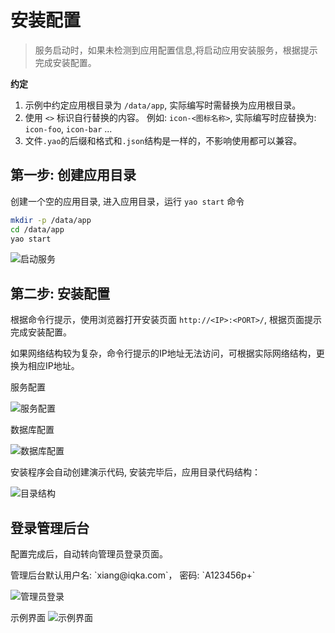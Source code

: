 # 安装配置

<blockquote>
  服务启动时，如果未检测到应用配置信息,将启动应用安装服务，根据提示完成安装配置。
</blockquote>

**约定**

1. 示例中约定应用根目录为 `/data/app`, 实际编写时需替换为应用根目录。
2. 使用 `<>` 标识自行替换的内容。 例如: `icon-<图标名称>`, 实际编写时应替换为: `icon-foo`, `icon-bar` ...
3. 文件`.yao`的后缀和格式和`.json`结构是一样的，不影响使用都可以兼容。

## 第一步: 创建应用目录

创建一个空的应用目录, 进入应用目录，运行 `yao start` 命令

```bash
mkdir -p /data/app
cd /data/app
yao start
```

![启动服务](./assets/yao-setup.jpg)

## 第二步: 安装配置

根据命令行提示，使用浏览器打开安装页面 `http://<IP>:<PORT>/`, 根据页面提示完成安装配置。

<Notice type="warning">
  如果网络结构较为复杂，命令行提示的IP地址无法访问，可根据实际网络结构，更换为相应IP地址。
</Notice>

服务配置

![服务配置](./assets/yao-setup-step2.jpg)

数据库配置

![数据库配置](./assets/yao-setup-step3.jpg)

安装程序会自动创建演示代码, 安装完毕后，应用目录代码结构：

![目录结构](https://mirrors-1252011659.cos.ap-beijing.myqcloud.com/docs/%E5%9F%BA%E7%A1%80/1684227353733.png)

## 登录管理后台

配置完成后，自动转向管理员登录页面。

<Notice type="warning">
  管理后台默认用户名: `xiang@iqka.com`， 密码: `A123456p+`
</Notice>

![管理员登录](./assets/yao-setup-done.png)

示例界面
![示例界面](./assets/yao-setup-demo.png)

<Div style={{ display: "flex", justifyContent: "space-between" }}>
  <Link type="prev" title="YAO命令" link="基础/YAO命令"></Link>
  <Link type="next" title="创建数据模型" link="基础/创建数据模型"></Link>
</Div>
